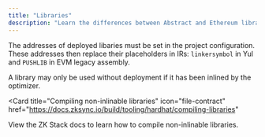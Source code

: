 ```yaml
---
title: "Libraries"
description: "Learn the differences between Abstract and Ethereum libraries."
---
```


The addresses of deployed libaries must be set in the project configuration.
These addresses then replace their placeholders in
IRs: `linkersymbol` in Yul and `PUSHLIB` in EVM legacy assembly.

A library may only be used without deployment if it has been inlined by the optimizer.

<Card
  title="Compiling non-inlinable libraries"
  icon="file-contract"
  href="https://docs.zksync.io/build/tooling/hardhat/compiling-libraries"
>
  View the ZK Stack docs to learn how to compile non-inlinable libraries.
</Card>
